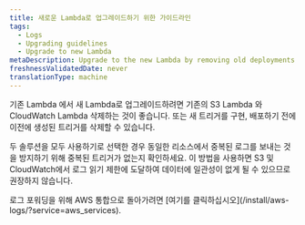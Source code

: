 ```yaml
---
title: 새로운 Lambda로 업그레이드하기 위한 가이드라인
tags:
  - Logs
  - Upgrading guidelines
  - Upgrade to new Lambda
metaDescription: Upgrade to the new Lambda by removing old deployments and avoiding duplicate triggers for consistent data flow to New Relic.
freshnessValidatedDate: never
translationType: machine
---
```


기존 Lambda 에서 새 Lambda로 업그레이드하려면 기존의 S3 Lambda 와 CloudWatch Lambda 삭제하는 것이 좋습니다. 또는 새 트리거를 구현, 배포하기 전에 이전에 생성된 트리거를 삭제할 수 있습니다.

두 솔루션을 모두 사용하기로 선택한 경우 동일한 리소스에서 중복된 로그를 보내는 것을 방지하기 위해 중복된 트리거가 없는지 확인하세요. 이 방법을 사용하면 S3 및 CloudWatch에서 로그 읽기 제한에 도달하여 데이터에 일관성이 없게 될 수 있으므로 권장하지 않습니다.

<Callout variant="tip">
  로그 포워딩을 위해 AWS 통합으로 돌아가려면 [여기를 클릭하십시오](/install/aws-logs/?service=aws_services).
</Callout>